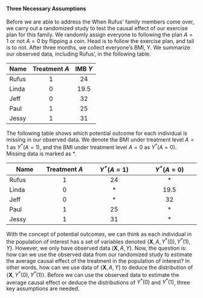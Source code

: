 #### Three Necessary Assumptions 
Before we are able to address the 
When Rufus' family members come over, we carry out a randomized study to test the causal effect of our exercise plan for this family. We randomly assign everyone to following the plan $A=1$ or not $A=0$ by flipping a coin. Head is to follow the exercise plan, and tail is to not. After three months, we collect everyone's BMI, Y. We summarize our observed data, including Rufus', in the following table. 

| Name        | Treatment $A$  |      IMB $Y$          |
|-------------|:--------------:| :--------------------:|
| Rufus       |       1        |      24               |
| Linda       |       0        |      19.5             |
| Jeff        |       0        |      32               |
| Paul        |       1        |      25               |
| Jessy       |       1        |      31               |


The following table shows which potential outcome for each individual is missing in our observed data. We denote the BMI under treatment level $A=1$ as $Y^{*}(A=1)$, and the BMI under treatment level $A=0$ as $Y^{*}(A=0)$. Missing data is marked as $*$.

| Name        | Treatment $A$ |     $Y^{*}(A=1)$    |     $Y^{*}(A=0)$   |
|-------------|:-------------:| :------------------:| :-----------------:|
| Rufus       |       1       |      24             |      *             |
| Linda       |       0       |      *              |      19.5          |
| Jeff        |       0       |      *              |      32            |
| Paul        |       1       |      25             |      *             |
| Jessy       |       1       |      31             |      *             |

With the concept of potential outcomes, we can think as each individual in the population of interest has a set of variables denoted $\{ \boldsymbol{X}, A, Y^{*}(0), Y^{*}(1), Y \}$. However, we only have observed data $(\boldsymbol{X}, A, Y)$. Now, the question is: how can we use the observed data from our randomized study to estimate the average causal effect of the treatment in the population of interest? In other words, how can we use data of $\{ \boldsymbol{X}, A, Y \}$ to deduce the distribution of $\{ \boldsymbol{X},  Y^{*}(0), Y^{*}(1)\}$. Before we can use the observed data to estimate the average causal effect or deduce the distributions of $Y^{*}(0)$ and $Y^{*}(1)$, three key assumptions are needed.
